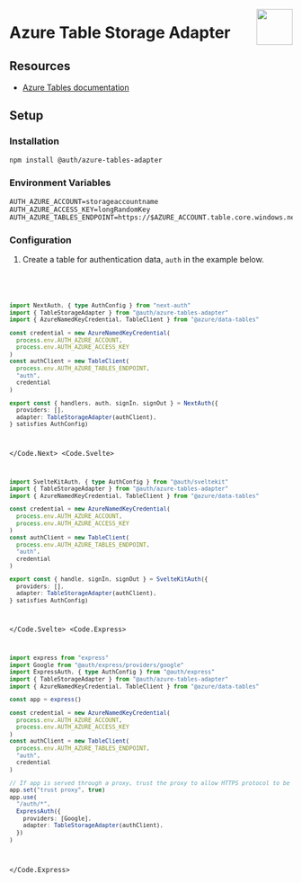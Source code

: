 
<img
  align="right"
  src="/img/adapters/azure-tables.svg"
  width="64"
  height="64"
/>

# Azure Table Storage Adapter

## Resources

- [Azure Tables documentation](https://azure.microsoft.com/en-us/products/storage/tables)

## Setup

### Installation

```bash npm2yarn
npm install @auth/azure-tables-adapter
```

### Environment Variables

```
AUTH_AZURE_ACCOUNT=storageaccountname
AUTH_AZURE_ACCESS_KEY=longRandomKey
AUTH_AZURE_TABLES_ENDPOINT=https://$AZURE_ACCOUNT.table.core.windows.net
```

### Configuration

1. Create a table for authentication data, `auth` in the example below.

<Code>
<Code.Next>

```ts filename="./auth.ts"
import NextAuth, { type AuthConfig } from "next-auth"
import { TableStorageAdapter } from "@auth/azure-tables-adapter"
import { AzureNamedKeyCredential, TableClient } from "@azure/data-tables"

const credential = new AzureNamedKeyCredential(
  process.env.AUTH_AZURE_ACCOUNT,
  process.env.AUTH_AZURE_ACCESS_KEY
)
const authClient = new TableClient(
  process.env.AUTH_AZURE_TABLES_ENDPOINT,
  "auth",
  credential
)

export const { handlers, auth, signIn, signOut } = NextAuth({
  providers: [],
  adapter: TableStorageAdapter(authClient),
} satisfies AuthConfig)
```

</Code.Next>
<Code.Svelte>

```ts filename="./src/auth.ts"
import SvelteKitAuth, { type AuthConfig } from "@auth/sveltekit"
import { TableStorageAdapter } from "@auth/azure-tables-adapter"
import { AzureNamedKeyCredential, TableClient } from "@azure/data-tables"

const credential = new AzureNamedKeyCredential(
  process.env.AUTH_AZURE_ACCOUNT,
  process.env.AUTH_AZURE_ACCESS_KEY
)
const authClient = new TableClient(
  process.env.AUTH_AZURE_TABLES_ENDPOINT,
  "auth",
  credential
)

export const { handle, signIn, signOut } = SvelteKitAuth({
  providers: [],
  adapter: TableStorageAdapter(authClient),
} satisfies AuthConfig)
```

</Code.Svelte>
<Code.Express>

```ts filename="./src/routes/auth.route.ts"
import express from "express"
import Google from "@auth/express/providers/google"
import ExpressAuth, { type AuthConfig } from "@auth/express"
import { TableStorageAdapter } from "@auth/azure-tables-adapter"
import { AzureNamedKeyCredential, TableClient } from "@azure/data-tables"

const app = express()

const credential = new AzureNamedKeyCredential(
  process.env.AUTH_AZURE_ACCOUNT,
  process.env.AUTH_AZURE_ACCESS_KEY
)
const authClient = new TableClient(
  process.env.AUTH_AZURE_TABLES_ENDPOINT,
  "auth",
  credential
)

// If app is served through a proxy, trust the proxy to allow HTTPS protocol to be detected
app.set("trust proxy", true)
app.use(
  "/auth/*",
  ExpressAuth({
    providers: [Google],
    adapter: TableStorageAdapter(authClient),
  })
)
```

</Code.Express>
</Code>
